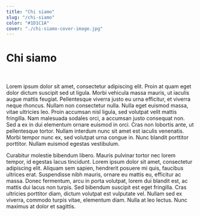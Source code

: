 ```yaml
---
title: "Chi siamo"
slug: "/chi-siamo"
color: "#1D1C1A"
cover: "./chi-siamo-cover-image.jpg"
---
```


# Chi siamo

<br/>

Lorem ipsum dolor sit amet, consectetur adipiscing elit. Proin at quam eget dolor dictum suscipit sed ut ligula. Morbi vehicula massa mauris, ut iaculis augue mattis feugiat. Pellentesque viverra justo eu urna efficitur, et viverra neque rhoncus. Nullam non consectetur nulla. Nulla eget euismod massa, vitae ultricies leo. Proin accumsan nisl ligula, sed volutpat velit mattis fringilla. Nam malesuada sodales orci, a accumsan justo consequat non. Sed a ex in dui elementum ornare euismod in orci. Cras non lobortis ante, ut pellentesque tortor. Nullam interdum nunc sit amet est iaculis venenatis. Morbi tempor nunc ex, sed volutpat urna congue in. Nunc blandit porttitor porttitor. Nullam euismod egestas vestibulum.

Curabitur molestie bibendum libero. Mauris pulvinar tortor nec lorem tempor, id egestas lacus tincidunt. Lorem ipsum dolor sit amet, consectetur adipiscing elit. Aliquam sem sapien, hendrerit posuere mi quis, faucibus ultrices erat. Suspendisse nibh mauris, ornare eu mattis eu, efficitur ac massa. Donec fermentum, arcu in porta volutpat, lorem dui blandit est, ac mattis dui lacus non turpis. Sed bibendum suscipit est eget fringilla. Cras ultricies porttitor diam, dictum volutpat est vulputate vel. Nullam sed ex viverra, commodo turpis vitae, elementum diam. Nulla at leo lectus. Nunc maximus at dolor et sagittis.



